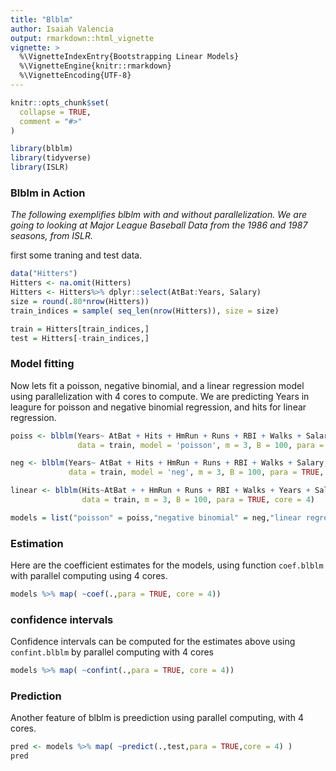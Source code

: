 ```yaml
---
title: "Blblm"
author: Isaiah Valencia
output: rmarkdown::html_vignette
vignette: >
  %\VignetteIndexEntry{Bootstrapping Linear Models}
  %\VignetteEngine{knitr::rmarkdown}
  %\VignetteEncoding{UTF-8}
---
```


```r
knitr::opts_chunk$set(
  collapse = TRUE,
  comment = "#>"
)
```

```r
library(blblm)
library(tidyverse)
library(ISLR)
```

### Blblm in Action

*The following exemplifies blblm with and without parallelization. We are going to looking at Major League Baseball Data from the 1986 and 1987 seasons, from ISLR.*


first some traning and test data.
```r
data("Hitters")
Hitters <- na.omit(Hitters)
Hitters <- Hitters%>% dplyr::select(AtBat:Years, Salary)
size = round(.80*nrow(Hitters))
train_indices = sample( seq_len(nrow(Hitters)), size = size)

train = Hitters[train_indices,]
test = Hitters[-train_indices,]
```

### Model fitting

Now lets fit a poisson, negative binomial, and a linear regression model using parallelization with 4 cores to compute. We are predicting Years in leagure for poisson and negative binomial regression, and hits for linear regression.
```r

poiss <- blblm(Years~ AtBat + Hits + HmRun + Runs + RBI + Walks + Salary , 
               data = train, model = 'poisson', m = 3, B = 100, para = TRUE, core = 4)

neg <- blblm(Years~ AtBat + Hits + HmRun + Runs + RBI + Walks + Salary, 
             data = train, model = 'neg', m = 3, B = 100, para = TRUE, core = 4)

linear <- blblm(Hits~AtBat + + HmRun + Runs + RBI + Walks + Years + Salary, 
                data = train, m = 3, B = 100, para = TRUE, core = 4)

models = list("poisson" = poiss,"negative binomial" = neg,"linear regression" = linear)

```
### Estimation
Here are the coefficient estimates for the models, using function `coef.blblm` with parallel computing using 4 cores.
```r
models %>% map( ~coef(.,para = TRUE, core = 4))
```

### confidence intervals

Confidence intervals can be computed for the estimates above using `confint.blblm` by parallel computing with 4 cores
```r
models %>% map( ~confint(.,para = TRUE, core = 4))
```

### Prediction

Another feature of blblm is preediction using parallel computing, with 4 cores.
```r
pred <- models %>% map( ~predict(.,test,para = TRUE,core = 4) )
pred
```

